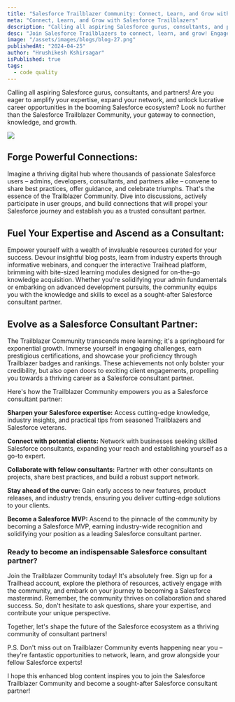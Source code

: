 ```yaml
---
title: "Salesforce Trailblazer Community: Connect, Learn, and Grow with Fellow Users"
meta: "Connect, Learn, and Grow with Salesforce Trailblazers"
description: "Calling all aspiring Salesforce gurus, consultants, and partners! Are you eager to amplify your expertise, expand your network, and unlock lucrative career opportunities in the booming Salesforce ecosystem? Look no further than the Salesforce Trailblazer Community, your gateway to connection, knowledge, and growth."
desc: "Join Salesforce Trailblazers to connect, learn, and grow! Engage with peers, gain insights from experts."
image: "/assets/images/blogs/blog-27.png"
publishedAt: "2024-04-25"
author: "Hrushikesh Kshirsagar"
isPublished: true
tags:
  - code quality
---
```


Calling all aspiring Salesforce gurus, consultants, and partners! Are you eager to amplify your expertise, expand your network, and unlock lucrative career opportunities in the booming Salesforce ecosystem? Look no further than the Salesforce Trailblazer Community, your gateway to connection, knowledge, and growth.

<Image src="/assets/images/blogs/blog-28.png" />

## Forge Powerful Connections:

Imagine a thriving digital hub where thousands of passionate Salesforce users – admins, developers, consultants, and partners alike – convene to share best practices, offer guidance, and celebrate triumphs. That's the essence of the Trailblazer Community. Dive into discussions, actively participate in user groups, and build connections that will propel your Salesforce journey and establish you as a trusted consultant partner.

## Fuel Your Expertise and Ascend as a Consultant:

Empower yourself with a wealth of invaluable resources curated for your success. Devour insightful blog posts, learn from industry experts through informative webinars, and conquer the interactive Trailhead platform, brimming with bite-sized learning modules designed for on-the-go knowledge acquisition. Whether you're solidifying your admin fundamentals or embarking on advanced development pursuits, the community equips you with the knowledge and skills to excel as a sought-after Salesforce consultant partner.

## Evolve as a Salesforce Consultant Partner:

The Trailblazer Community transcends mere learning; it's a springboard for exponential growth. Immerse yourself in engaging challenges, earn prestigious certifications, and showcase your proficiency through Trailblazer badges and rankings. These achievements not only bolster your credibility, but also open doors to exciting client engagements, propelling you towards a thriving career as a Salesforce consultant partner.

Here's how the Trailblazer Community empowers you as a Salesforce consultant partner:

**Sharpen your Salesforce expertise:** Access cutting-edge knowledge, industry insights, and practical tips from seasoned Trailblazers and Salesforce veterans.

**Connect with potential clients:** Network with businesses seeking skilled Salesforce consultants, expanding your reach and establishing yourself as a go-to expert.

**Collaborate with fellow consultants:** Partner with other consultants on projects, share best practices, and build a robust support network.

**Stay ahead of the curve:** Gain early access to new features, product releases, and industry trends, ensuring you deliver cutting-edge solutions to your clients.

**Become a Salesforce MVP:** Ascend to the pinnacle of the community by becoming a Salesforce MVP, earning industry-wide recognition and solidifying your position as a leading Salesforce consultant partner.

### Ready to become an indispensable Salesforce consultant partner?

Join the Trailblazer Community today! It's absolutely free. Sign up for a Trailhead account, explore the plethora of resources, actively engage with the community, and embark on your journey to becoming a Salesforce mastermind. Remember, the community thrives on collaboration and shared success. So, don't hesitate to ask questions, share your expertise, and contribute your unique perspective.

Together, let's shape the future of the Salesforce ecosystem as a thriving community of consultant partners!

P.S. Don't miss out on Trailblazer Community events happening near you – they're fantastic opportunities to network, learn, and grow alongside your fellow Salesforce experts!

I hope this enhanced blog content inspires you to join the Salesforce Trailblazer Community and become a sought-after Salesforce consultant partner!
